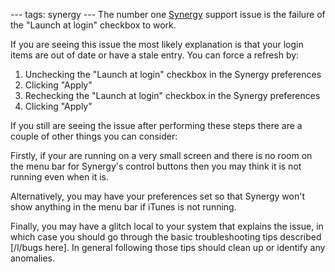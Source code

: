 ---
tags: synergy
---
The number one [[Synergy]] support issue is the failure of the "Launch at login" checkbox to work.

If you are seeing this issue the most likely explanation is that your login items are out of date or have a stale entry. You can force a refresh by:

# Unchecking the "Launch at login" checkbox in the Synergy preferences
# Clicking "Apply"
# Rechecking the "Launch at login" checkbox in the Synergy preferences
# Clicking "Apply"

If you still are seeing the issue after performing these steps there are a couple of other things you can consider:

Firstly, if your are running on a very small screen and there is no room on the menu bar for Synergy's control buttons then you may think it is not running even when it is.

Alternatively, you may have your preferences set so that Synergy won't show anything in the menu bar if iTunes is not running.

Finally, you may have a glitch local to your system that explains the issue, in which case you should go through the basic troubleshooting tips described [/l/bugs here]. In general following those tips should clean up or identify any anomalies.
